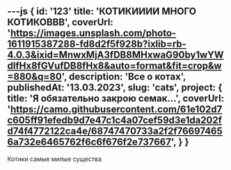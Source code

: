 ---js
{
    id: '123'
    title: 'КОТИКИИИИ МНОГО КОТИКОВВВ',
    coverUrl: 'https://images.unsplash.com/photo-1611915387288-fd8d2f5f928b?ixlib=rb-4.0.3&ixid=MnwxMjA3fDB8MHxwaG90by1wYWdlfHx8fGVufDB8fHx8&auto=format&fit=crop&w=880&q=80',
    description: 'Все о котах',
    publishedAt: '13.03.2023',
    slug: 'cats',
    project: {
        title: 'Я обязательно закрою семак...',
        coverUrl: 'https://camo.githubusercontent.com/61e102d7c605ff91efedb9d7e47c1c4a07cef59d3e1da202fd74f4772122ca4e/68747470733a2f2f766974656a732e6465762f6c6f676f2e737667',
    }
}
---

Котики самые милые существа